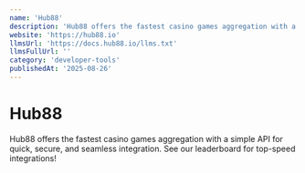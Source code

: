 ```yaml
---
name: 'Hub88'
description: 'Hub88 offers the fastest casino games aggregation with a simple API for quick, secure, and seamless integration. See our leaderboard for top-speed integrations!'
website: 'https://hub88.io'
llmsUrl: 'https://docs.hub88.io/llms.txt'
llmsFullUrl: ''
category: 'developer-tools'
publishedAt: '2025-08-26'
---
```


# Hub88

Hub88 offers the fastest casino games aggregation with a simple API for quick, secure, and seamless integration. See our leaderboard for top-speed integrations!
